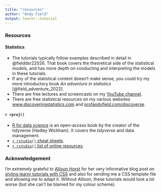 ```yaml
---
title: "resources"
author: "Andy Field"
output: learnr::tutorial
---
```



### Resources
#### Statistics

* The tutorials typically follow examples described in detail in @fielddsr22026. That book covers the theoretical side of the statistical models, and has more depth on conducting and interpreting the models in these tutorials.
* If any of the statistical content doesn't make sense, you could try my more introductory book *An adventure in statistics* [@field_adventure_2022].
* There are free lectures and screencasts on my [YouTube channel](https://www.youtube.com/user/ProfAndyField/).
* There are free statistical resources on my various websites [www.discoveringstatistics.com](http://www.discoveringstatistics.com) and [profandyfield.com/discoverse](https://profandyfield.com/discoverse).

#### `r rproj()`

* [R for data science](https://r4ds.hadley.nz/) is an open-access book by the creator of the tidyverse (Hadley Wickham). It covers the *tidyverse* and data management.
* [`r rstudio()` cheat sheets](https://www.rstudio.com/resources/cheatsheets/).
* [`r rstudio()` list of online resources](https://www.rstudio.com/online-learning/).

### Acknowledgement

I'm extremely grateful to [Allison Horst](https://www.allisonhorst.com/) for her very informative blog post on [styling learnr tutorials with CSS](https://education.rstudio.com/blog/2020/05/learnr-for-remote/) and also for sending me a CSS template file and allowing me to adapt it. Without Allison, these tutorials would look a lot worse (but she can't be blamed for my colour scheme).